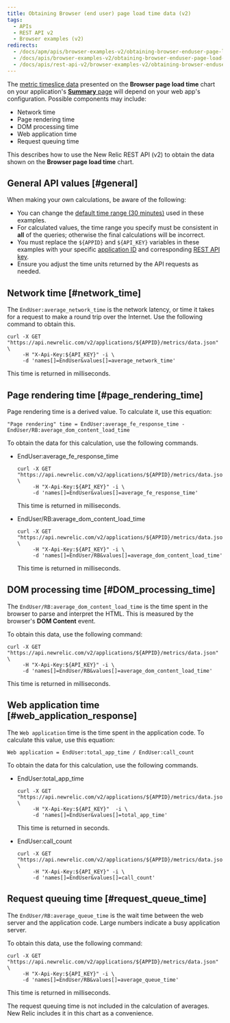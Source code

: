 ```yaml
---
title: Obtaining Browser (end user) page load time data (v2)
tags:
  - APIs
  - REST API v2
  - Browser examples (v2)
redirects:
  - /docs/apm/apis/browser-examples-v2/obtaining-browser-enduser-page-load-time-data-v2
  - /docs/apis/browser-examples-v2/obtaining-browser-enduser-page-load-time-data-v2
  - /docs/apis/rest-api-v2/browser-examples-v2/obtaining-browser-enduser-page-load-time-data-v2
---
```


The [metric timeslice data](/docs/data-analysis/metrics/analyze-your-metrics/data-collection-metric-timeslice-event-data#timeslice-data) presented on the **Browser page load time** chart on your application's [**Summary** page](/docs/browser/new-relic-browser/getting-started/browser-overview-website-performance-glance) will depend on your web app's configuration. Possible components may include:

* Network time
* Page rendering time
* DOM processing time
* Web application time
* Request queuing time

This describes how to use the New Relic REST API (v2) to obtain the data shown on the **Browser page load time** chart.

## General API values [#general]

When making your own calculations, be aware of the following:

* You can change the [default time range (30 minutes)](/docs/apm/apis/requirements/specifying-time-range-api-v2#api-call) used in these examples.
* For calculated values, the time range you specify must be consistent in **all** of the queries; otherwise the final calculations will be incorrect.
* You must replace the `${APPID}` and `${API_KEY}` variables in these examples with your specific [application ID](/docs/apm/apis/requirements/identification-code) and corresponding [REST API key](/docs/apis/rest-api-v2/requirements/rest-api-key#viewing).
* Ensure you adjust the time units returned by the API requests as needed.

## Network time [#network_time]

The `EndUser:average_network_time` is the network latency, or time it takes for a request to make a round trip over the Internet. Use the following command to obtain this.

```
curl -X GET "https://api.newrelic.com/v2/applications/${APPID}/metrics/data.json" \
     -H "X-Api-Key:${API_KEY}" -i \
     -d 'names[]=EndUser&values[]=average_network_time'
```

This time is returned in milliseconds.

## Page rendering time [#page_rendering_time]

Page rendering time is a derived value. To calculate it, use this equation:

```
"Page rendering" time = EndUser:average_fe_response_time - EndUser/RB:average_dom_content_load_time
```

To obtain the data for this calculation, use the following commands.

* EndUser:average_fe_response_time

  ```
  curl -X GET "https://api.newrelic.com/v2/applications/${APPID}/metrics/data.json" \
       -H "X-Api-Key:${API_KEY}" -i \
       -d 'names[]=EndUser&values[]=average_fe_response_time'
  ```

  This time is returned in milliseconds.
* EndUser/RB:average_dom_content_load_time

  ```
  curl -X GET "https://api.newrelic.com/v2/applications/${APPID}/metrics/data.json" \
       -H "X-Api-Key:${API_KEY}" -i \
       -d 'names[]=EndUser/RB&values[]=average_dom_content_load_time'
  ```

  This time is returned in milliseconds.

## DOM processing time [#DOM_processing_time]

The `EndUser/RB:average_dom_content_load_time` is the time spent in the browser to parse and interpret the HTML. This is measured by the browser's **DOM Content** event.

To obtain this data, use the following command:

```
curl -X GET "https://api.newrelic.com/v2/applications/${APPID}/metrics/data.json" \
     -H "X-Api-Key:${API_KEY}" -i \
     -d 'names[]=EndUser/RB&values[]=average_dom_content_load_time'
```

This time is returned in milliseconds.

## Web application time [#web_application_response]

The `Web application` time is the time spent in the application code. To calculate this value, use this equation:

```
Web application = EndUser:total_app_time / EndUser:call_count
```

To obtain the data for this calculation, use the following commands.

* EndUser:total_app_time

  ```
  curl -X GET "https://api.newrelic.com/v2/applications/${APPID}/metrics/data.json" \
       -H "X-Api-Key:${API_KEY}"  -i \
       -d 'names[]=EndUser&values[]=total_app_time'
  ```

  This time is returned in seconds.
* EndUser:call_count

  ```
  curl -X GET "https://api.newrelic.com/v2/applications/${APPID}/metrics/data.json" \
       -H "X-Api-Key:${API_KEY}" -i \
       -d 'names[]=EndUser&values[]=call_count'
  ```

## Request queuing time [#request_queue_time]

The `EndUser/RB:average_queue_time` is the wait time between the web server and the application code. Large numbers indicate a busy application server.

To obtain this data, use the following command:

```
curl -X GET "https://api.newrelic.com/v2/applications/${APPID}/metrics/data.json" \
     -H "X-Api-Key:${API_KEY}" -i \
     -d 'names[]=EndUser/RB&values[]=average_queue_time'
```

This time is returned in milliseconds.

The request queuing time is not included in the calculation of averages. New Relic includes it in this chart as a convenience.
